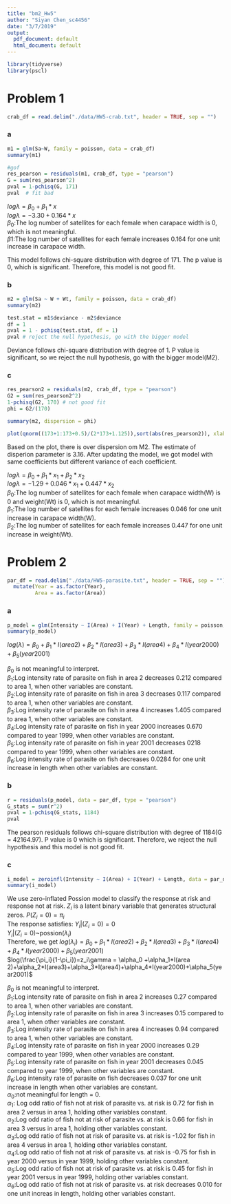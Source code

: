 ```yaml
---
title: "bm2_Hw5"
author: "Siyan Chen_sc4456"
date: "3/7/2019"
output:
  pdf_document: default
  html_document: default
---
```


```r
library(tidyverse)
library(pscl)
```

# Problem 1

```r
crab_df = read.delim("./data/HW5-crab.txt", header = TRUE, sep = "")
```

### a

```r
m1 = glm(Sa~W, family = poisson, data = crab_df)
summary(m1)
```

```r
#gof
res_pearson = residuals(m1, crab_df, type = "pearson")
G = sum(res_pearson^2)
pval = 1-pchisq(G, 171)
pval  # fit bad
```

$log\lambda=\beta_0+\beta_1*x$\
$log\lambda=-3.30+0.164*x$\
$\beta_0$:The log number of satellites for each female when carapace width is 0, which is not meaningful.\
$\beta1$:The log number of satellites for each female increases 0.164 for one unit increase in carapace width.

This model follows chi-square distribution with degree of 171. The p value is 0, which is significant. Therefore, this model is not good fit. 



### b

```r
m2 = glm(Sa ~ W + Wt, family = poisson, data = crab_df)
summary(m2)

test.stat = m1$deviance - m2$deviance 
df = 1
pval = 1 - pchisq(test.stat, df = 1)
pval # reject the null hypothesis, go with the bigger model
```

Deviance follows chi-square distribution with degree of 1. P value is significant, so we reject the null hypothesis, go with the bigger model(M2).

### c

```r
res_pearson2 = residuals(m2, crab_df, type = "pearson")
G2 = sum(res_pearson2^2)
1-pchisq(G2, 170) # not good fit
phi = G2/(170)

summary(m2, dispersion = phi)
```

```r
plot(qnorm((173+1:173+0.5)/(2*173+1.125)),sort(abs(res_pearson2)), xlab='Expected Half-Normal Order Stats') + abline(a=0,b=1) + abline(a=0,b=sqrt(phi),lty=2)
```


Based on the plot, there is over dispersion om M2. The estimate of disperion parameter is 3.16. 
After updating the model, we got model with same coefficients but different variance of each coefficient.

$log\lambda=\beta_0+\beta_1*x_1 + \beta_2*x_2$\
$log\lambda=-1.29+0.046*x_1 + 0.447*x_2$\
$\beta_0$:The log number of satellites for each female when carapace width(W) is 0 and weight(Wt) is 0, which is not meaningful.\
$\beta_1$:The log number of satellites for each female increases 0.046 for one unit increase in carapace width(W).\
$\beta_2$:The log number of satellites for each female increases 0.447 for one unit increase in weight(Wt).

# Problem 2

```r
par_df = read.delim("./data/HW5-parasite.txt", header = TRUE, sep = "") %>% 
  mutate(Year = as.factor(Year),
         Area = as.factor(Area))

```

### a

```r
p_model = glm(Intensity ~ I(Area) + I(Year) + Length, family = poisson, data = par_df)
summary(p_model)
```

$log(\lambda) = \beta_0+\beta_1*I(area2)+\beta_2*I(area3)+\beta_3*I(area4)+\beta_4*I(year2000)+\beta_5(year2001)$\

$\beta_0$ is not meaningful to interpret.\
$\beta_1$:Log intensity rate of parasite on fish in area 2 decreases 0.212 compared to area 1, when other variables are constant.\
$\beta_2$:Log intensity rate of parasite on fish in area 3 decreases 0.117 compared to area 1, when other variables are constant.\
$\beta_3$:Log intensity rate of parasite on fish in area 4 increases 1.405 compared to area 1, when other variables are constant.\
$\beta_4$:Log intensity rate of parasite on fish in year 2000 increases 0.670 compared to year 1999, when other variables are constant.\
$\beta_5$:Log intensity rate of parasite on fish in year 2001 decreases 0218 compared to year 1999, when other variables are constant.\
$\beta_6$:Log intensity rate of parasite on fish decreases 0.0284 for one unit increase in length when other variables are constant.

### b

```r
r = residuals(p_model, data = par_df, type = "pearson")
G_stats = sum(r^2)
pval = 1-pchisq(G_stats, 1184)
pval
```

The pearson residuals follows chi-square distribution with degree of 1184(G = 42164.97). P value is 0 which is significant. Therefore, we reject the null hypothesis and this model is not good fit. 

### c

```r
i_model = zeroinfl(Intensity ~ I(Area) + I(Year) + Length, data = par_df)
summary(i_model)

```

We use zero-inflated Possion model to classify the response at risk and response not at risk.
$Z_i$ is a latent binary variable that generates structural zeros.
$P(Z_i=0)=\pi_i$ \
The response satisfies:
$Y_i|(Z_i=0)=0$\
$Y_i|(Z_i=0)$~possion($\lambda_i$)\
Therefore, we get 
$log(\lambda_i)=\beta_0 +\beta_1*I(area 2)+\beta_2*I(area3)+\beta_3*I(area4)+\beta_4*I(year2000)+\beta_5(year2001)$ \
$log(\frac{\pi_i}{1-\pi_i})=z_i\gamma = \alpha_0 +\alpha_1*I(area 2)+\alpha_2*I(area3)+\alpha_3*I(area4)+\alpha_4*I(year2000)+\alpha_5(year2001)$ \

$\beta_0$ is not meaningful to interpret.\
$\beta_1$:Log intensity rate of parasite on fish in area 2 increases 0.27 compared to area 1, when other variables are constant.\
$\beta_2$:Log intensity rate of parasite on fish in area 3 increases 0.15 compared to area 1, when other variables are constant.\
$\beta_3$:Log intensity rate of parasite on fish in area 4 increases 0.94 compared to area 1, when other variables are constant.\
$\beta_4$:Log intensity rate of parasite on fish in year 2000 increases 0.29 compared to year 1999, when other variables are constant.\
$\beta_5$:Log intensity rate of parasite on fish in year 2001 decreases 0.045 compared to year 1999, when other variables are constant.\
$\beta_6$:Log intensity rate of parasite on fish decreases 0.037 for one unit increase in length when other variables are constant.\
$\alpha_0$:not meaningful for length = 0.\
$\alpha_1$: Log odd ratio of fish not at risk of parasite vs. at risk is 0.72 for fish in area 2 versus in area 1, holding other variables constant.\
$\alpha_2$:Log odd ratio of fish not at risk of parasite vs. at risk is 0.66 for fish in area 3 versus in area 1, holding other variables constant.\
$\alpha_3$:Log odd ratio of fish not at risk of parasite vs. at risk is -1.02 for fish in area 4 versus in area 1, holding other variables constant.\
$\alpha_4$:Log odd ratio of fish not at risk of parasite vs. at risk is -0.75 for fish in year 2000 versus in year 1999, holding other variables constant.\
$\alpha_5$:Log odd ratio of fish not at risk of parasite vs. at risk is 0.45 for fish in year 2001 versus in year 1999, holding other variables constant.\
$\alpha_6$:Log odd ratio of fish not at risk of parasite vs. at risk decreases 0.010 for one unit increas in length, holding other variables constant.\